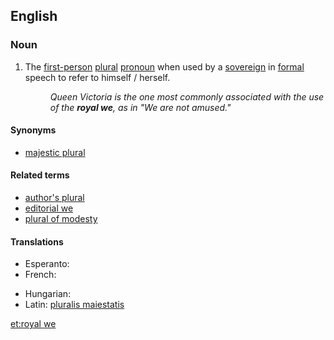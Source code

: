 ==English==

===Noun===
{{wikipedia|majestic plural}}
{{en-noun|sg=[[royal]] [[we]]}}

# The [[first-person]] [[plural]] [[pronoun]] when used by a [[sovereign]] in [[formal]] speech to refer to himself / herself.
#: ''Queen Victoria is the one most commonly associated with the use of the '''royal we''', as in "We are not amused."''

====Synonyms====
* {{sense|plural used by a sovereign}} [[majestic plural]]

====Related terms====
* [[author's plural]]
* [[editorial we]]
* [[plural of modesty]]

====Translations====
{{trans-top|plural used by a sovereign}}
* Esperanto: {{t|eo|reĝa ni|xs=Esperanto}}
* French: {{t+|fr|nous de majesté|m}}
{{trans-mid}}
* Hungarian: {{t|hu|királyi többes}}
* Latin: [[pluralis maiestatis]]
{{trans-bottom}}

[[et:royal we]]